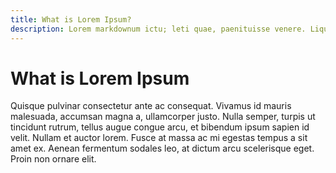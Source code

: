 ```yaml
---
title: What is Lorem Ipsum?
description: Lorem markdownum ictu; leti quae, paenituisse venere. Liquet praemia omne diamarunt dicta.
---
```


# What is Lorem Ipsum

Quisque pulvinar consectetur ante ac consequat. Vivamus id mauris malesuada, accumsan magna a, ullamcorper justo.
Nulla semper, turpis ut tincidunt rutrum, tellus augue congue arcu, et bibendum ipsum sapien id velit. Nullam et auctor
lorem. Fusce at massa ac mi egestas tempus a sit amet ex. Aenean fermentum sodales leo, at dictum arcu scelerisque eget.
Proin non ornare elit.
